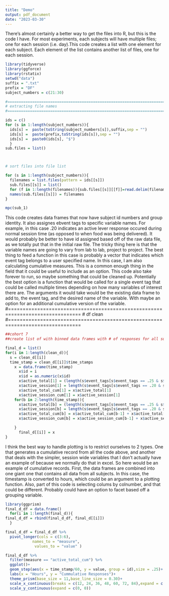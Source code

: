```yaml
---
title: "Demo"
output: pdf_document
date: "2023-03-30"
---
```

There's almost certainly a better way to get the files into R, but this is the code I have. 
For most experiments, each subjects will have multiple files; one for each session  (i.e. day).This code creates a list with one element for each subject. Each element of the list contains another list of files, one for each session.
```r
library(tidyverse)
library(ggforce)
library(rstatix)
setwd("data")
suffix = ".txt"
prefix = "DF"
subject_numbers = c(21:30)

#===============================================================================
# extracting file names
#===============================================================================

ids = c()
for (s in 1:length(subject_numbers)){
  ids[s] =  paste(toString(subject_numbers[s]),suffix,sep = "")
  ids[s] =  paste(prefix,toString(ids[s]),sep = "")
  ids[s] =  paste0(ids[s], "$")
  }
sub.files = list()



# sort files into file list 

for (s in 1:length(subject_numbers)){
  filenames = list.files(pattern = ids[[s]])
  sub.files[[s]] = list()
  for (f in 1:length(filenames)){sub.files[[s]][[f]]=read.delim(filenames[f])}
  names(sub.files[[s]]) = filenames
}

```


```r
mpc(sub_1)
```



This code creates data frames that now have subject id numbers and group identity. It also assignes ebvent tags to specific variable names. For example, in this case .20 indicates an active lever response occured during normal session time (as opposed to when food was being delivered). It would probably be better to have id assigned based off of the raw data file, as we totally put that in the initial raw file. The tricky thing here is that the variable names are going to vary from lab to lab, project to project. The best thing to feed a function in this case is probably a vector that indicates which event tag belongs to a user specified name. In this case, I am also calculating cumulative measures. This is a common enough thing in the field that it could be useful to include as an option. This code also take forever to run, so maybe something that could be cleaned up. Potentially the best option is a function that would be called for a single event tag that could be called multiple times depending on how many variables of interest there are. The arguments it would take would be the existing data frame to add to, the event tag, and the desired name of the variable. With maybe an option for an additional cumulative version of the variable.
#===============================================================================
# df clean
#===============================================================================
```r
##cohort 7
##create list of with binned data frames with # of responses for all subjects

final_d = list()
for(i in 1:length(clean_d)){
  s = clean_d[[i]]
  time_stamp = clean_d[[i]]$time_stamps
    x = data.frame(time_stamp)
      x$id = i
      x$id = as.numeric(x$id)
      x$active_total[1] = (length(s$event_tags[s$event_tags == .25 & s$time_stamps == time_stamp[1]]) + length(s$event_tags[s$event_tags == .20 & s$time_stamps == time_stamp[1]])) 
      x$active_session[1] = length(s$event_tags[s$event_tags == .20 & s$time_stamps == time_stamp[1]])
      x$active_total_cum[1] = x$active_total[1]
      x$active_session_cum[1] = x$active_session[1]
    for(b in 2:length(time_stamp)){
      x$active_total[b] = (length(s$event_tags[s$event_tags == .25 & s$time_stamps == time_stamp[b]])+length(s$event_tags[s$event_tags == .20 & s$time_stamps == time_stamp[b]]))
      x$active_session[b] = length(s$event_tags[s$event_tags == .20 & s$time_stamps == time_stamp[b]])
      x$active_total_cum[b] = x$active_total_cum[b-1] + x$active_total[b]
      x$active_session_cum[b] = x$active_session_cum[b-1] + x$active_session[b]

    }
      final_d[[i]] = x
}
```

I think the best way to handle plotting is to restrict ourselves to 2 types. One that generates a cumulative record from all the code above, and another that deals with the simpler, session wide variables that I don't actually have an example of because we normally do that in excel. So here would be an example of cumulative records. First, the data frames are combined into one giant one that contains all data from all subjects. In this case, the timestamp is converted to hours, which could be an argument to a plotting function. Also, part of this code is selecting colums by colnumber, and that could be different. Probably could have an option to facet based off a grouping variable.
```r
library(ggprism)
final_d_df = data.frame()
  for(i in 1:length(final_d)){
final_d_df = rbind(final_d_df, final_d[[i]])
  }

final_d_df = final_d_df %>% 
  pivot_longer(cols = c(3:6),
            names_to = "measure",
             values_to = "value" ) 

final_d_df %>% 
  filter(measure == "active_total_cum") %>% 
  ggplot()+
  geom_step(aes(x = time_stamp/60, y = value, group = id),size = .25)+
  labs(x = "Hours", y = "Cummulative Responses")+
  theme_prism(base_size = 11,base_line_size = 0.30)+
  scale_x_continuous(breaks = c(12, 24, 36, 48, 60, 72, 84),expand = c(0, 0))+ 
  scale_y_continuous(expand = c(0, 0))
```

